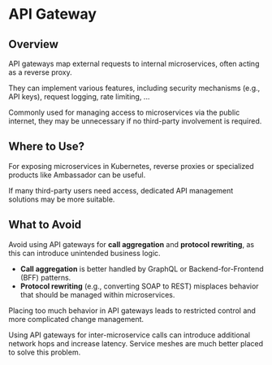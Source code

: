 # API Gateway

## Overview

API gateways map external requests to internal microservices, often acting as a reverse proxy.

They can implement various features, including security mechanisms (e.g., API keys), request logging, rate limiting, ...

Commonly used for managing access to microservices via the public internet, they may be unnecessary if no third-party involvement is required.


## Where to Use?

For exposing microservices in Kubernetes, reverse proxies or specialized products like Ambassador can be useful.

If many third-party users need access, dedicated API management solutions may be more suitable.


## What to Avoid

Avoid using API gateways for **call aggregation** and **protocol rewriting**, as this can introduce unintended business logic. 

- **Call aggregation** is better handled by GraphQL or Backend-for-Frontend (BFF) patterns.
- **Protocol rewriting** (e.g., converting SOAP to REST) misplaces behavior that should be managed within microservices.

Placing too much behavior in API gateways leads to restricted control and more complicated change management.

Using API gateways for inter-microservice calls can introduce additional network hops and increase latency. Service meshes are much better placed to solve this problem.
